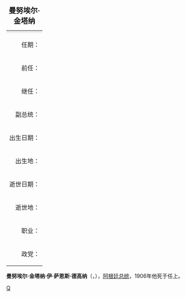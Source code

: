 {| border="1" cellpadding="2" width=255 cellspacing="0" align="right" style="margin: 0 0 1em 1em; text-align:left; border-collapse:collapse; border:1px gray solid; font-size:95%; background:#f9f9f9"
|+ <big>'''曼努埃尔·金塔纳'''</big>
|-
| style="background:#efefef" align="center" colspan=2 |

|-
!align=right|任期：
|1904年10月12日－<br />1906年3月12日
|-
!align=right|前任：
|[[胡利奥·阿根蒂诺·罗卡|胡利奥·阿根蒂诺·罗卡]]
|-
!align=right|继任：
|[[何塞·菲格罗亚·阿尔科塔|何塞·菲格罗亚·阿尔科塔]]
|-
!align=right|副总统：
|[[何塞·菲格罗亚·阿尔科塔|何塞·菲格罗亚·阿尔科塔]]
|-
!align=right|出生日期：
|1835年10月19日
|-
!align=right|出生地：
|[[布宜诺斯艾利斯|布宜诺斯艾利斯]]
|-
!align=right|逝世日期：
|1906年
|-
!align=right|逝世地：
|[[布宜诺斯艾利斯|布宜诺斯艾利斯]]
|-
!align=right|职业：
|[[律师|律师]]
|-
!align=right|政党：
|民族自治党
|}
'''曼努埃尔·金塔纳·伊·萨恩斯·德高纳'''（'''{{lang-es|Manuel A. Quintana y Sáenz de Gaona}}'''，{{bd|1835年|10月19日|1906年|3月12日}}），[[阿根廷总统|阿根廷总统]]，1906年他死于任上。

{{start box}}
{{succession box | [[胡利奥·阿根蒂诺·罗卡|胡利奥·阿根蒂诺·罗卡]]| [[何塞·菲格罗亚·阿尔科塔|何塞·菲格罗亚·阿尔科塔]]|[[阿根廷总统|阿根廷总统]]|1904年－1906年}}
{{end box}}

{{Authority control}}
{{美洲政治人物小作品}}
{{Argentina-stub}}
[[Category:阿根廷總統|Q]]
